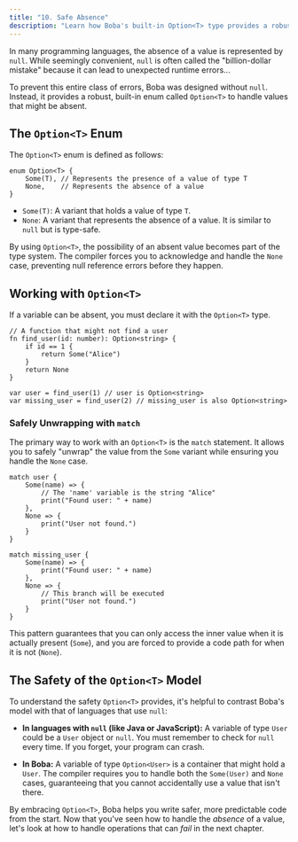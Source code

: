 ```yaml
---
title: "10. Safe Absence"
description: "Learn how Boba's built-in Option<T> type provides a robust and safe way to handle values that might be absent, preventing an entire class of null-related errors."
---
```


In many programming languages, the absence of a value is represented by `null`. While seemingly convenient, `null` is often called the "billion-dollar mistake" because it can lead to unexpected runtime errors...

To prevent this entire class of errors, Boba was designed without `null`. Instead, it provides a robust, built-in enum called `Option<T>` to handle values that might be absent.

## The `Option<T>` Enum

The `Option<T>` enum is defined as follows:

```boba
enum Option<T> {
    Some(T), // Represents the presence of a value of type T
    None,    // Represents the absence of a value
}
```

-   `Some(T)`: A variant that holds a value of type `T`.
-   `None`: A variant that represents the absence of a value. It is similar to `null` but is type-safe.

By using `Option<T>`, the possibility of an absent value becomes part of the type system. The compiler forces you to acknowledge and handle the `None` case, preventing null reference errors before they happen.

## Working with `Option<T>`

If a variable can be absent, you must declare it with the `Option<T>` type.

```boba
// A function that might not find a user
fn find_user(id: number): Option<string> {
    if id == 1 {
        return Some("Alice")
    }
    return None
}

var user = find_user(1) // user is Option<string>
var missing_user = find_user(2) // missing_user is also Option<string>
```

### Safely Unwrapping with `match`

The primary way to work with an `Option<T>` is the `match` statement. It allows you to safely "unwrap" the value from the `Some` variant while ensuring you handle the `None` case.

```boba
match user {
    Some(name) => {
        // The 'name' variable is the string "Alice"
        print("Found user: " + name)
    },
    None => {
        print("User not found.")
    }
}

match missing_user {
    Some(name) => {
        print("Found user: " + name)
    },
    None => {
        // This branch will be executed
        print("User not found.")
    }
}
```

This pattern guarantees that you can only access the inner value when it is actually present (`Some`), and you are forced to provide a code path for when it is not (`None`).

## The Safety of the `Option<T>` Model

To understand the safety `Option<T>` provides, it's helpful to contrast Boba's model with that of languages that use `null`:

-   **In languages with `null` (like Java or JavaScript):** A variable of type `User` could be a `User` object or `null`. You must remember to check for `null` every time. If you forget, your program can crash.

-   **In Boba:** A variable of type `Option<User>` is a container that might hold a `User`. The compiler requires you to handle both the `Some(User)` and `None` cases, guaranteeing that you cannot accidentally use a value that isn't there.

By embracing `Option<T>`, Boba helps you write safer, more predictable code from the start. Now that you've seen how to handle the *absence* of a value, let's look at how to handle operations that can *fail* in the next chapter.